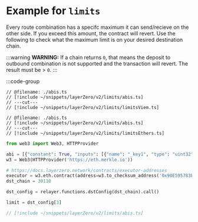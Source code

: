 # Example for `limits`

Every route combination has a specifc maximum it can send/recieve on the other side. If you exceed this amount, the contract will revert. Use the following to check what the maximum limit is on your desired destination chain.

:::warning
**WARNING:** If a chain returns `0`, that means the deposit to outbound combination is not supported and the transaction will revert. The result must be > `0`.
:::

:::code-group

```tsx twoslash [viem]
// @filename: ./abis.ts
// [!include ~/snippets/layerZero/v2/limits/abis.ts]
// ---cut---
// [!include ~/snippets/layerZero/v2/limits/limitsViem.ts]
```

```tsx twoslash [ethers]
// @filename: ./abis.ts
// [!include ~/snippets/layerZero/v2/limits/abis.ts]
// ---cut---
// [!include ~/snippets/layerZero/v2/limits/limitsEthers.ts]
```

```python [web3.py]
from web3 import Web3, HTTPProvider

abi = [{"constant": True, "inputs": [{"name": "_key1", "type": "uint32"}], "name": "dstConfig", "outputs": [{"components": [{"name": "baseGas", "type": "uint64"}, {"name": "multiplier", "type": "uint16"}, {"name": "floorMarginUSD", "type": "uint128"}, {"name": "nativeCap", "type": "uint128"}], "type": "tuple"}], "type": "function"}]
w3 = Web3(HTTPProvider('https://eth.merkle.io'))

# https://docs.layerzero.network/contracts/executor-addresses
executor = w3.eth.contract(address=w3.to_checksum_address('0x90E595783E43eb89fF07f63d27B8430e6B44bD9c'), abi=abi)
dst_chain = 30110

dst_config = relayer.functions.dstConfig(dst_chain).call()

limit = dst_config[3]
```

```ts [abi.ts]
// [!include ~/snippets/layerZero/v2/limits/abis.ts]
```
